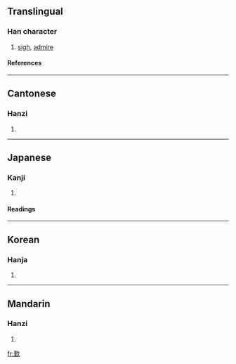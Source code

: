 ==Translingual==
===Han character===
{{Han char|rn=76|rad=欠|as=11|sn=15|four=4758<sub>2</sub>|canj=廿人弓人 (TONO)}}
# [[sigh]], [[admire]]
====References====
{{Han ref|kx=0571.240|dkj=16182|dj=0959.180|hdz=32149.080|uh=6B4E|ud=27470|bh=BCDB|bd=48347}}

----
==Cantonese==
===Hanzi===
{{yue-hanzi|jyut=|y=taan3}}
# {{defn|Cantonese}}

----
==Japanese==
===Kanji===
{{ja-kanji|grade=|rs=欠11}}
# {{defn|Japanese}} 
====Readings====
{{ja-readings|on=[[たん]] (tan)|kun=[[なげく]] (nageku)}}

----
==Korean==
===Hanja===
{{ko-hanja|hangeul=탄|eumhun=|rv=tan|mr=t'an|y=than}}
# {{defn|Korean}}

----
==Mandarin==
===Hanzi===
{{cmn-hanzi|pin=[[tàn]] (tan4)|wg=t'an<sup>4</sup>}}
# {{defn|Mandarin}}

[[fr:歎]]
